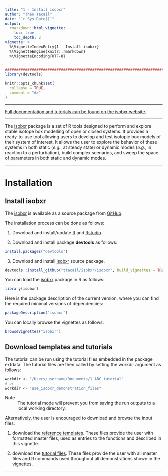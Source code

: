 ```yaml
---
title: "1 - Install isobxr"
author: "Théo Tacail"
date: "`r Sys.Date()`" 
output: 
  rmarkdown::html_vignette:
    toc: true
    toc_depth: 2
vignette: >
  %\VignetteIndexEntry{1 - Install isobxr}
  %\VignetteEngine{knitr::rmarkdown}
  %\VignetteEncoding{UTF-8}
---
```



```r
#####################################################################################
library(devtools)

knitr::opts_chunk$set(
  collapse = TRUE,
  comment = "#>"
)
```

----

[Full documentation and tutorials can be found on the isobxr website.](https://ttacail.github.io/isobxr_web/)

----

The [isobxr](https://ttacail.github.io/isobxr/) package is a set of R tools 
designed to perform and explore stable isotope box modelling 
of open or closed systems.
It provides a ready-to-use tool allowing users to 
develop and test isotopic box models of their system of interest. 
It allows the user to explore the behavior of these systems
in both static (*e.g.*, at steady state) or dynamic modes 
(*e.g.*, in reaction to a perturbation), 
build complex scenarios, and sweep the space of parameters in both static 
and dynamic modes.

----

# Installation

## Install isobxr

The [isobxr](https://ttacail.github.io/isobxr/) is available as a source package 
from [GitHub](https://github.com/).

The installation process can be done as follows:

1. Download and install/update [R](https://cran.r-project.org/) and 
[Rstudio](https://www.rstudio.com/products/rstudio/download/).

2. Download and install package **devtools** as follows:

```r
install.packages("devtools")
```

3. Download and install [isobxr](https://ttacail.github.io/isobxr/) source package.

```r
devtools::install_github("ttacail/isobxr/isobxr", build_vignettes = TRUE) # FALSE if no pandoc/Rstudio 
```

You can load the [isobxr](https://ttacail.github.io/isobxr/) package in R
as follows:
```r
library(isobxr)
```

Here is the package description of the current version, 
where you can find the required minimal versions of dependencies:
```r
packageDescription("isobxr")
```

You can locally browse the vignettes as follows:
```r
browseVignettes("isobxr")
```

## Download templates and tutorials

The tutorial can be run using the tutorial files embedded in the package extdata. 
The tutorial files are then called by setting the workdir argument as follows: 
```r
workdir <- "/Users/username/Documents/1_ABC_tutorial"
# or
workdir <- "use_isobxr_demonstration_files"
```

Note
:    The tutorial mode will prevent you from saving the run outputs to a local working directory.

Alternatively, the user is encouraged to download and browse the input files: 

1. download the 
[reference templates](https://ttacail.github.io/source/demos/0_excel_templates.zip).
These files provide the user with formatted master files, 
used as entries to the functions and described in this vignette.

2. download the [tutorial files](https://ttacail.github.io/source/demos/1_ABC_tutorial.zip). 
These files provide the user with all master files and R commands 
used throughout all demonstrations shown in the vignettes.

----

